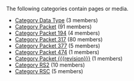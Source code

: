 <!-- DO NOT EDIT THIS FILE, CODE AUTOMATICALLY GENERATED BY category.sh -->
The following categories contain pages or media.
* [[Category Data Type]] (3 members)
* [[Category Packet]] (91 members)
* [[Category Packet 194]] (4 members)
* [[Category Packet 317]] (80 members)
* [[Category Packet 377]] (5 members)
* [[Category Packet 474]] (1 members)
* [[Category Packet {{{revision}}}]] (1 members)
* [[Category RS2]] (10 members)
* [[Category RSC]] (5 members)
